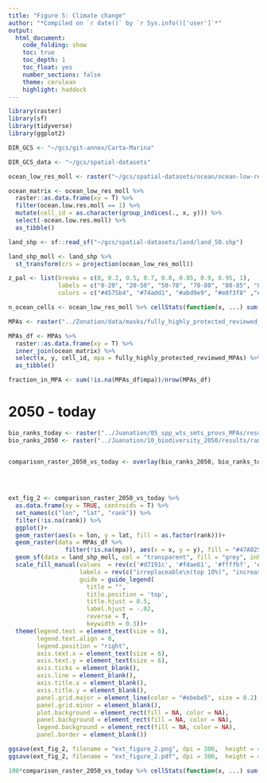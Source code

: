 ```yaml
---
title: "Figure 5: Climate change"
author: "*Compiled on `r date()` by `r Sys.info()['user']`*"
output: 
  html_document:
    code_folding: show
    toc: true
    toc_depth: 1
    toc_float: yes
    number_sections: false
    theme: cerulean
    highlight: haddock
---
```


```r
library(raster)
library(sf)
library(tidyverse)
library(ggplot2)

DIR_GCS <- "~/gcs/git-annex/Carta-Marina"

DIR_GCS_data <- "~/gcs/spatial-datasets"

ocean_low_res_moll <- raster("~/gcs/spatial-datasets/ocean/ocean-low-res-moll.tif")

ocean_matrix <- ocean_low_res_moll %>% 
  raster::as.data.frame(xy = T) %>% 
  filter(ocean.low.res.moll == 1) %>% 
  mutate(cell_id = as.character(group_indices(., x, y))) %>% 
  select(-ocean.low.res.moll) %>% 
  as_tibble()

land_shp <- sf::read_sf("~/gcs/spatial-datasets/land/land_50.shp")

land_shp_moll <- land_shp %>% 
  st_transform(crs = projection(ocean_low_res_moll))

z_pal <- list(breaks = c(0, 0.2, 0.5, 0.7, 0.8, 0.85, 0.9, 0.95, 1),
              labels = c("0-20", "20-50", "50-70", "70-80", "80-85", "85-90", "90-95", "95-100"),
              colors = c("#4575b4", "#74add1", "#abd9e9", "#e0f3f8" ,"#fee090" ,"#fdae61" ,"#f46d43", "#d73027"))

n_ocean_cells <- ocean_low_res_moll %>% cellStats(function(x, ...) sum(!is.na(x))) 
```

```r
MPAs <- raster("../Zonation/data/masks/fully_highly_protected_reviewed_MPAs.tif")

MPAs_df <- MPAs %>% 
  raster::as.data.frame(xy = T) %>%
  inner_join(ocean_matrix) %>% 
  select(x, y, cell_id, mpa = fully_highly_protected_reviewed_MPAs) %>%
  as_tibble() 

fraction_in_MPA <- sum(!is.na(MPAs_df$mpa))/nrow(MPAs_df)
```

# 2050 - today

```r
bio_ranks_today <- raster("../Juanation/05_spp_wts_smts_provs_MPAs/results/ranking_raster_with_impacts.tif")
bio_ranks_2050 <- raster("../Juanation/10_biodiversity_2050/results/ranking_raster.tif")


comparison_raster_2050_vs_today <- overlay(bio_ranks_2050, bio_ranks_today, fun = function(x, y){if_else(x >= 0.9 & y >= 0.9, 1, 
                                                                                                         if_else(x <= 0.5 & y <= 0.5, -1, 
                                                                                                                 if_else(abs(x-y) <= 0.01, 0, 
                                                                                                                         if_else(x > y, 0.5, -0.5))))})


```

```r
ext_fig_2 <- comparison_raster_2050_vs_today %>% 
  as.data.frame(xy = TRUE, centroids = T) %>% 
  set_names(c("lon", "lat", "rank")) %>% 
  filter(!is.na(rank)) %>% 
  ggplot()+
  geom_raster(aes(x = lon, y = lat, fill = as.factor(rank)))+
  geom_raster(data = MPAs_df %>% 
                filter(!is.na(mpa)), aes(x = x, y = y), fill = "#47A025")+
  geom_sf(data = land_shp_moll, col = "transparent", fill = "grey", inherit.aes = FALSE)+
  scale_fill_manual(values  = rev(c('#d7191c', '#fdae61', '#ffffbf', '#abd9e9', '#2c7bb6')),
                    labels = rev(c("irreplaceable\n(top 10%)", "increasing", "comparable", "decreasing", "least priority\n(bottom 50%)")),
                    guide = guide_legend(
                      title = "",
                      title.position = 'top',
                      title.hjust = 0.5,
                      label.hjust = -.02,
                      reverse = T,
                      keywidth = 0.3))+
  theme(legend.text = element_text(size = 6),
        legend.text.align = 0,
        legend.position = "right",
        axis.text.x = element_text(size = 6),
        axis.text.y = element_text(size = 6),
        axis.ticks = element_blank(),
        axis.line = element_blank(),
        axis.title.x = element_blank(),
        axis.title.y = element_blank(),
        panel.grid.major = element_line(color = "#ebebe5", size = 0.2),
        panel.grid.minor = element_blank(),
        plot.background = element_rect(fill = NA, color = NA), 
        panel.background = element_rect(fill = NA, color = NA), 
        legend.background = element_rect(fill = NA, color = NA),
        panel.border = element_blank())

ggsave(ext_fig_2, filename = "ext_figure_2.png", dpi = 300,  height = 4, width = 7)
ggsave(ext_fig_2, filename = "ext_figure_2.pdf", dpi = 300,  height = 4, width = 7)
```

```r
100*comparison_raster_2050_vs_today %>% cellStats(function(x, ...) sum(x == 1, na.rm = T))/n_ocean_cells
```

